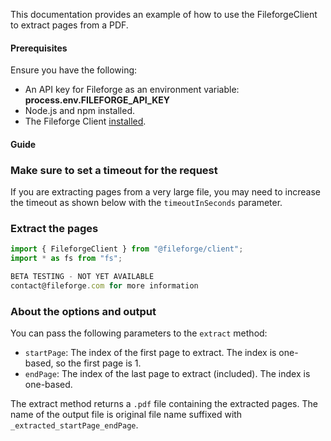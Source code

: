 This documentation provides an example of how to use the FileforgeClient to extract pages from a PDF.

#### Prerequisites

Ensure you have the following:

- An API key for Fileforge as an environment variable: **process.env.FILEFORGE_API_KEY**
- Node.js and npm installed.
- The Fileforge Client [installed](/getting-started/general/authentication).

#### Guide

<Steps>

### Make sure to set a timeout for the request

If you are extracting pages from a very large file, you may need to increase the timeout as shown below with the `timeoutInSeconds` parameter.

### Extract the pages

```typescript
import { FileforgeClient } from "@fileforge/client";
import * as fs from "fs";

BETA TESTING - NOT YET AVAILABLE
contact@fileforge.com for more information
```

### About the options and output

You can pass the following parameters to the `extract` method:

- `startPage`: The index of the first page to extract. The index is one-based, so the first page is 1.
- `endPage`: The index of the last page to extract (included). The index is one-based.

The extract method returns a `.pdf` file containing the extracted pages. The name of the output file is original file name suffixed with `_extracted_startPage_endPage`.

</Steps>
